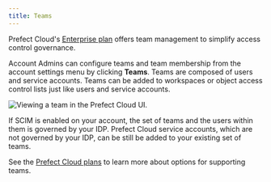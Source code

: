 ```yaml
---
title: Teams
---
```


Prefect Cloud's [Enterprise plan](https://www.prefect.io/pricing) offers team management to simplify access control governance.

Account Admins can configure teams and team membership from the account settings menu by clicking **Teams**. Teams are composed of users and service accounts. Teams can be added to workspaces or object access control lists just like users and service accounts.

![Viewing a team in the Prefect Cloud UI.](/images/teams.png)

If SCIM is enabled on your account, the set of teams and the users within them is governed by your IDP. Prefect Cloud service accounts, which are not governed by your IDP, can be still be added to your existing set of teams.

See the [Prefect Cloud plans](https://www.prefect.io/pricing) to learn more about options for supporting teams.